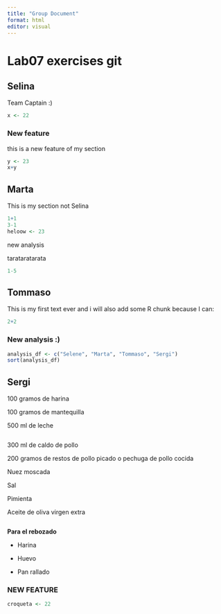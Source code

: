 ```yaml
---
title: "Group Document"
format: html
editor: visual
---
```


# Lab07 exercises git

## Selina

Team Captain :)

```r
x <- 22
```

### New feature

this is a new feature of my section

```r
y <- 23
x+y
```

## Marta

This is my section not Selina

```r
1+1
3-1
heloow <- 23

```

new analysis

tarataratarata

```r
1-5

```

## Tommaso

This is my first text ever and i will also add some R chunk because I can:

```r
2+2
```

### New analysis :)

```r
analysis_df <- c("Selene", "Marta", "Tommaso", "Sergi")
sort(analysis_df)
```

## Sergi

100 gramos de harina

100 gramos de mantequilla

500 ml de leche

```r

```

300 ml de caldo de pollo

200 gramos de restos de pollo picado o pechuga de pollo cocida

Nuez moscada

Sal

Pimienta

Aceite de oliva virgen extra

```r

```

**Para el rebozado**

-   Harina

-   Huevo

-   Pan rallado

### **NEW FEATURE**

```r
croqueta <- 22
```
